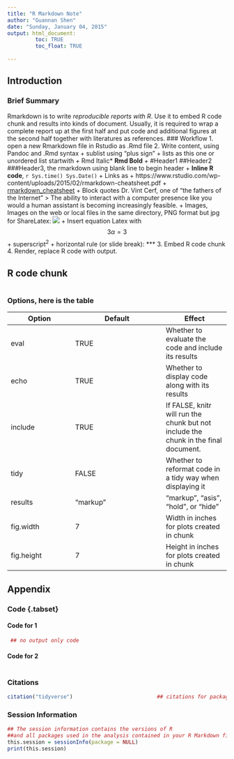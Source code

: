 ```yaml
---
title: "R Markdown Note"
author: "Guannan Shen"
date: "Sunday, January 04, 2015"
output: html_document:
         toc: TRUE
         toc_float: TRUE  
         
---
```

<!-- comment for html, add a table of content and a floating one for html --> 

## Introduction 
### Brief Summary
Rmarkdown is to write *reproducible reports with R*. Use it to embed R code chunk and results into kinds of document. Usually, it is required to wrap a complete report up at the first half and put code and additional figures at the second half together with literatures as references.
### Workflow
1. open a new Rmarkdown file in Rstudio as .Rmd file
2. Write content, using Pandoc and .Rmd syntax
   + sublist using "plus sign"
   + lists as this one or unordered list startwith *
   + *Rmd Italic* **Rmd Bold**
   + #Header1 ##Header2 ###Header3, the rmarkdown using blank line to begin header
   + **Inline R code**, `r Sys.time() Sys.Date()`
   + Links as 
       + https://www.rstudio.com/wp-content/uploads/2015/02/rmarkdown-cheatsheet.pdf
       + [rmarkdown_cheatsheet](https://www.rstudio.com/wp-content/uploads/2015/02/rmarkdown-cheatsheet.pdf)
   + Block quotes
   Dr. Vint Cerf, one of "the fathers of the Internet"
   > The ability to interact with a computer presence like you would a human assistant is becoming increasingly feasible.
   + Images, Images on the web or local files in the same directory, PNG format but jpg for ShareLatex:
   ![](https://www.washingtonexec.com/wp-content/uploads/2014/09/Cerf-Vint-220x220.png)
   + Insert equation Latex with $$ 3 \alpha = 3 $$
   + superscript^2^
   + horizontal rule (or slide break):
   *** 
3. Embed R code chunk
4. Render, replace R code with output. 

## R code chunk
``` r

```
### Options, here is the table 
Option | Default  |Effect
-------|----------|-------
eval   |TRUE      |Whether to evaluate the code and include its results
echo   |TRUE      |Whether to display code along with its results
include|TRUE      |If FALSE, knitr will run the chunk but not include the chunk in the final document.
tidy   | FALSE    |Whether to reformat code in a tidy way when displaying it
results| "markup" |"markup", "asis", "hold", or "hide"
fig.width  |7     |Width in inches for plots created in chunk
fig.height |7     |Height in inches for plots created in chunk

## Appendix
### Code {.tabset}   <!-- regular html comment, a tabbed section and subsections --> 

#### Code for 1

```r
 ## no output only code
```
#### Code for 2

```r

```

### Citations

```r
citation("tidyverse")                           ## citations for packages
```



### Session Information                                              
```r
## The session information contains the versions of R          
##and all packages used in the analysis contained in your R Markdown file.
this.session = sessionInfo(package = NULL)
print(this.session)
```
